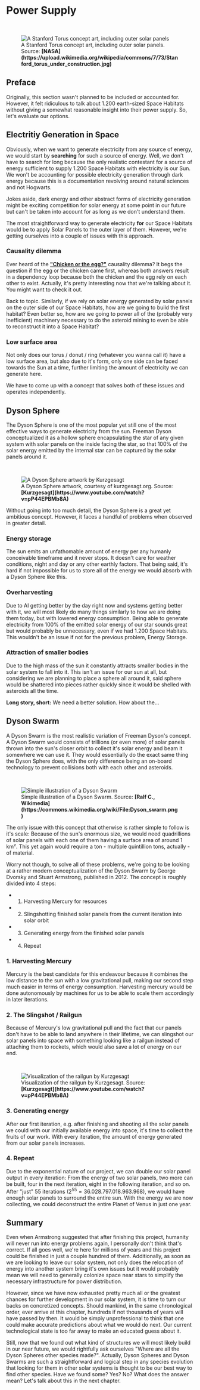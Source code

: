 
# Power Supply

<br/>
<figure>
<Image src={require(".//../../../resources/images/power.png")} alt="A Stanford Torus concept art, including outer solar panels" />
<figcaption style={{ color: "rgb(156, 156, 156)", fontSize: "14px", marginTop: "2px" }}>A Stanford Torus concept art, including outer solar panels. Source: <strong>[NASA](https://upload.wikimedia.org/wikipedia/commons/7/73/Stanford_torus_under_construction.jpg)</strong></figcaption>
</figure>

## Preface
Originally, this section wasn't planned to be included or accounted for. However, it felt ridiculous to talk about 1.200 earth-sized Space Habitats without giving a somewhat reasonable insight into their power supply. So, let's evaluate our options.

## Electritiy Generation in Space
Obviously, when we want to generate electricity from any source of energy, we would start by <strong>searching</strong> for such a source of energy. Well, we don't have to search for long because the only realistic contestant for a source of energy sufficient to supply 1.200 Space Habitats with electricity is our Sun. We won't be accounting for possible electricity generation through dark energy because this is a documentation revolving around natural sciences and not Hogwarts. 

Jokes aside, dark energy and other abstract forms of electricity generation might be exciting competition for solar energy at some point in our future but can't be taken into account for as long as we don't understand them.

The most straightforward way to generate electricity <strong>for</strong> our Space Habitats would be to apply Solar Panels to the outer layer of them. However, we're getting ourselves into a couple of issues with this approach.

### Causality dilemma
Ever heard of the <strong>["Chicken or the egg?"](https://en.wikipedia.org/wiki/Chicken_or_the_egg)</strong> causality dilemma? It begs the question if the egg or the chicken came first, whereas both answers result in a dependency loop because both the chicken and the egg rely on each other to exist. Actually, it's pretty interesting now that we're talking about it. You might want to check it out.

Back to topic. Similarly, if we rely on solar energy generated by solar panels on the outer side of our Space Habitats, how are we going to build the first habitat? Even better so, how are we going to power all of the (probably very inefficient) machinery necessary to do the asteroid mining to even be able to reconstruct it into a Space Habitat?

### Low surface area
Not only does our torus / donut / ring (whatever you wanna call it) have a low surface area, but also due to it's form, only one side can be faced towards the Sun at a time, further limiting the amount of electricity we can generate here.

We have to come up with a concept that solves both of these issues and operates independently.

## Dyson Sphere
The Dyson Sphere is one of the most popular yet still one of the most effective ways to generate electricity from the sun. Freeman Dyson conceptualized it as a hollow sphere encapsulating the star of any given system with solar panels on the inside facing the star, so that 100% of the solar energy emitted by the internal star can be captured by the solar panels around it.

<br/>
<figure>
<Image src={require(".//../../../resources/images/dyson.png")} alt="A Dyson Sphere artwork by Kurzgesagt" />
<figcaption style={{ color: "rgb(156, 156, 156)", fontSize: "14px", marginTop: "2px" }}>A Dyson Sphere artwork, courtesy of kurzgesagt.org. Source: <strong>[Kurzgesagt](https://www.youtube.com/watch?v=pP44EPBMb8A)</strong></figcaption>
</figure>

Without going into too much detail, the Dyson Sphere is a great yet ambitious concept. However, it faces a handful of problems when observed in greater detail.

### Energy storage
The sun emits an unfathomable amount of energy per any humanly conceivable timeframe and it never stops. It doesn't care for weather conditions, night and day or any other earthly factors. That being said, it's hard if not impossible for us to store all of the energy we would absorb with a Dyson Sphere like this.

### Overharvesting 
Due to AI getting better by the day right now and systems getting better with it, we will most likely do many things similarly to how we are doing them today, but with lowered energy consumption. Being able to generate electricity from 100% of the emitted solar energy of our star sounds great but would probably be unnecessary, even if we had 1.200 Space Habitats. This wouldn't be an issue if not for the previous problem, Energy Storage.

### Attraction of smaller bodies
Due to the high mass of the sun it constantly attracts smaller bodies in the solar system to fall into it. This isn't an issue for our sun at all, but considering we are planning to place a sphere all around it, said sphere would be shattered into pieces rather quickly since it would be shelled with asteroids all the time.

<strong>Long story, short:</strong> We need a better solution. How about the...

## Dyson Swarm
A Dyson Swarm is the most realistic variation of Freeman Dyson's concept. A Dyson Swarm would consists of trillions (or even more) of solar panels thrown into the sun's closer orbit to collect it's solar energy and beam it somewhere we can use it. They would essentially do the exact same thing the Dyson Sphere does, with the only difference being an on-board technology to prevent collisions both with each other and asteroids.

<br/>
<figure>
<Image src={require(".//../../../resources/images/swarm.png")} alt="Simple illustration of a Dyson Swarm" />
<figcaption style={{ color: "rgb(156, 156, 156)", fontSize: "14px", marginTop: "2px" }}>Simple illustration of a Dyson Swarm. Source: <strong>[Ralf C., Wikimedia](https://commons.wikimedia.org/wiki/File:Dyson_swarm.png)</strong></figcaption>
</figure>

The only issue with this concept that otherwise is rather simple to follow is it's scale: Because of the sun's enormous size, we would need quadrillions of solar panels with each one of them having a surface area of around 1 km². This yet again would require a ton - multiple quintillion tons, actually - of material. 

Worry not though, to solve all of these problems, we're going to be looking at a rather modern conceptualization of the Dyson Swarm by George Dvorsky and Stuart Armstrong, published in 2012. The concept is roughly divided into 4 steps:

- 1. Harvesting Mercury for resources
- 2. Slingshotting finished solar panels from the current iteration into solar orbit
- 3. Generating energy from the finished solar panels
- 4. Repeat

### 1. Harvesting Mercury
Mercury is the best candidate for this endeavour because it combines the low distance to the sun with a low gravitational pull, making our second step much easier in terms of energy consumption. Harvesting mercury would be done autonomously by machines for us to be able to scale them accordingly in later iterations.

### 2. The Slingshot / Railgun
Because of Mercury's low gravitational pull and the fact that our panels don't have to be able to land anywhere in their lifetime, we can slingshot our solar panels into space with something looking like a railgun instead of attaching them to rockets, which would also save a lot of energy on our end.

<br/>
<figure>
<Image src={require(".//../../../resources/images/railgun.png")} alt="Visualization of the railgun by Kurzgesagt" />
<figcaption style={{ color: "rgb(156, 156, 156)", fontSize: "14px", marginTop: "2px" }}>Visualization of the railgun by Kurzgesagt. Source: <strong>[Kurzgesagt](https://www.youtube.com/watch?v=pP44EPBMb8A)</strong></figcaption>
</figure>

### 3. Generating energy
After our first iteration, e.g. after finishing and shooting all the solar panels we could with our initially available energy into space, it's time to collect the fruits of our work. With every iteration, the amount of energy generated from our solar panels increases.

### 4. Repeat
Due to the exponential nature of our project, we can double our solar panel output in every iteration: From the energy of two solar panels, two more can be built, four in the next iteration, eight in the following iteration, and so on. After "just" 55 iterations ($2^{55} = 36.028.797.018.963.968$), we would have enough solar panels to surround the entire sun. With the energy we are now collecting, we could deconstruct the entire Planet of Venus in just one year.

## Summary
Even when Armstrong suggested that after finishing this project, humanity will never run into energy problems again, I personally don't think that's correct. If all goes well, we're here for millions of years and this project could be finished in just a couple hundred of them. Additionally, as soon as we are looking to leave our solar system, not only does the relocation of energy into another system bring it's own issues but it would probably mean we will need to generally colonize space near stars to simplify the necessary infrastructure for power distribution.

However, since we have now exhausted pretty much all or the greatest chances for further development in our solar system, it is time to turn our backs on concretized concepts. Should mankind, in the same chronological order, ever arrive at this chapter, hundreds if not thousands of years will have passed by then. It would be simply unprofessional to think that one could make accurate predictions about what we would do next. Our current technological state is too far away to make an educated guess about it.

Still, now that we found out what kind of structures we will most likely build in our near future, we would rightfully ask ourselves "Where are all the Dyson Spheres other species made?". Actually, Dyson Spheres and Dyson Swarms are such a straightforward and logical step in any species evolution that looking for them in other solar systems is thought to be our best way to find other species. Have we found some? Yes? No? What does the answer mean? Let's talk about this in the next chapter.
